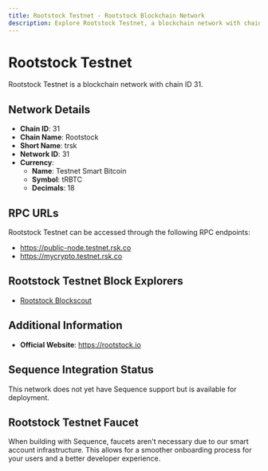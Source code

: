 ```yaml
--- 
title: Rootstock Testnet - Rootstock Blockchain Network
description: Explore Rootstock Testnet, a blockchain network with chain ID 31. Learn about its native currency, Testnet Smart Bitcoin, and how to interact with the network.
---
```


# Rootstock Testnet

Rootstock Testnet is a blockchain network with chain ID 31.

## Network Details

- **Chain ID**: 31
- **Chain Name**: Rootstock
- **Short Name**: trsk
- **Network ID**: 31
- **Currency**: 
  - **Name**: Testnet Smart Bitcoin
  - **Symbol**: tRBTC
  - **Decimals**: 18

## RPC URLs

Rootstock Testnet can be accessed through the following RPC endpoints:

- https://public-node.testnet.rsk.co
- https://mycrypto.testnet.rsk.co

## Rootstock Testnet Block Explorers

- [Rootstock Blockscout](https://rootstock-testnet.blockscout.com)

## Additional Information

- **Official Website**: https://rootstock.io

## Sequence Integration Status

This network does not yet have Sequence support but is available for deployment.

## Rootstock Testnet Faucet

When building with Sequence, faucets aren't necessary due to our smart account infrastructure. This allows for a smoother onboarding process for your users and a better developer experience.
